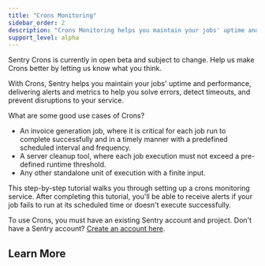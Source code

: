 ```yaml
---
title: "Crons Monitoring"
sidebar_order: 2
description: "Crons Monitoring helps you maintain your jobs' uptime and performance, delivering alerts and metrics to help you solve errors, detect timeouts, and prevent disruptions to your service."
support_level: alpha
---
```


<Alert level="warning" title="Important">
Sentry Crons is currently in open beta and subject to change. Help us make Crons better by letting us know what you think.
</Alert>

With Crons, Sentry helps you maintain your jobs' uptime and performance, delivering alerts and metrics to help you solve errors, detect timeouts, and prevent disruptions to your service.

What are some good use cases of Crons?

- An invoice generation job, where it is critical for each job run to complete successfully and in a timely manner with a predefined scheduled interval and frequency.
- A server cleanup tool, where each job execution must not exceed a pre-defined runtime threshold.
- Any other standalone unit of execution with a finite input.

This step-by-step tutorial walks you through setting up a crons monitoring service. After completing this tutorial, you'll be able to receive alerts if your job fails to run at its scheduled time or doesn't execute successfully.

To use Crons, you must have an existing Sentry account and project. Don't have a Sentry account? [Create an account here](https://sentry.io/signup/).

## Learn More

<PageGrid />
